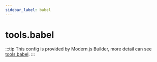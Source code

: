 ```yaml
---
sidebar_label: babel
---
```


# tools.babel

:::tip
This config is provided by Modern.js Builder, more detail can see [tools.babel](https://modernjs.dev/builder/en/api/config-tools.html#toolsbabel).
:::


<Main />
